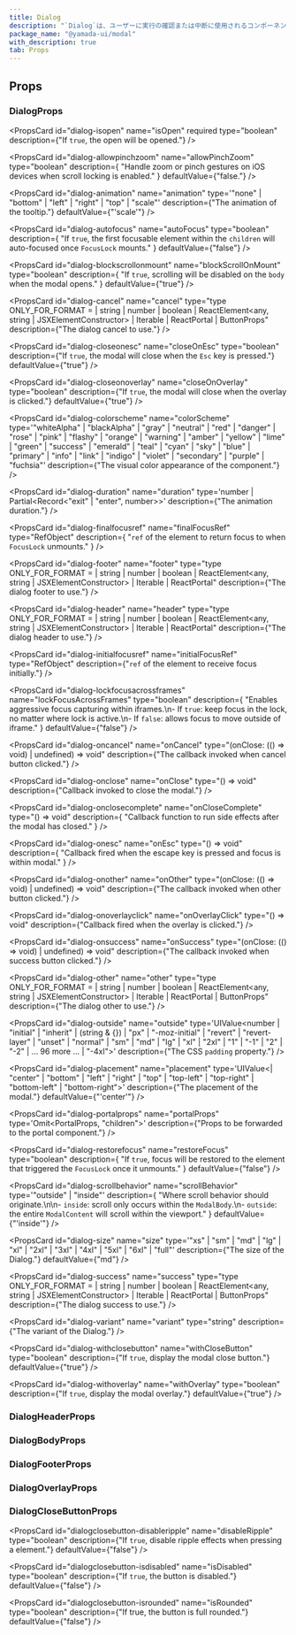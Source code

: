 ```yaml
---
title: Dialog
description: "`Dialog`は、ユーザーに実行の確認または中断に使用されるコンポーネントです。"
package_name: "@yamada-ui/modal"
with_description: true
tab: Props
---
```


## Props

### DialogProps

<PropsCard
  id="dialog-isopen"
  name="isOpen"
  required
  type="boolean"
  description={"If `true`, the open will be opened."}
/>

<PropsCard id="dialog-about" name="about" type="string" />

<PropsCard id="dialog-accesskey" name="accessKey" type="string" />

<PropsCard
  id="dialog-allowpinchzoom"
  name="allowPinchZoom"
  type="boolean"
  description={
    "Handle zoom or pinch gestures on iOS devices when scroll locking is enabled."
  }
  defaultValue={"false."}
/>

<PropsCard
  id="dialog-animation"
  name="animation"
  type='"none" | "bottom" | "left" | "right" | "top" | "scale"'
  description={"The animation of the tooltip."}
  defaultValue={"'scale'"}
/>

<PropsCard
  id="dialog-aria-activedescendant"
  name="aria-activedescendant"
  type="string"
/>

<PropsCard id="dialog-aria-atomic" name="aria-atomic" type="Booleanish" />

<PropsCard
  id="dialog-aria-autocomplete"
  name="aria-autocomplete"
  type='"list" | "none" | "inline" | "both"'
/>

<PropsCard
  id="dialog-aria-braillelabel"
  name="aria-braillelabel"
  type="string"
/>

<PropsCard
  id="dialog-aria-brailleroledescription"
  name="aria-brailleroledescription"
  type="string"
/>

<PropsCard id="dialog-aria-busy" name="aria-busy" type="Booleanish" />

<PropsCard
  id="dialog-aria-checked"
  name="aria-checked"
  type='boolean | "true" | "false" | "mixed"'
/>

<PropsCard id="dialog-aria-colcount" name="aria-colcount" type="number" />

<PropsCard id="dialog-aria-colindex" name="aria-colindex" type="number" />

<PropsCard
  id="dialog-aria-colindextext"
  name="aria-colindextext"
  type="string"
/>

<PropsCard id="dialog-aria-colspan" name="aria-colspan" type="number" />

<PropsCard id="dialog-aria-controls" name="aria-controls" type="string" />

<PropsCard
  id="dialog-aria-current"
  name="aria-current"
  type='type ONLY_FOR_FORMAT =
  | boolean
  | "time"
  | "true"
  | "false"
  | "step"
  | "page"
  | "location"
  | "date"'
/>

<PropsCard id="dialog-aria-describedby" name="aria-describedby" type="string" />

<PropsCard id="dialog-aria-description" name="aria-description" type="string" />

<PropsCard id="dialog-aria-details" name="aria-details" type="string" />

<PropsCard id="dialog-aria-disabled" name="aria-disabled" type="Booleanish" />

<PropsCard
  id="dialog-aria-dropeffect"
  name="aria-dropeffect"
  type='"link" | "none" | "copy" | "execute" | "move" | "popup"'
/>

<PropsCard
  id="dialog-aria-errormessage"
  name="aria-errormessage"
  type="string"
/>

<PropsCard id="dialog-aria-expanded" name="aria-expanded" type="Booleanish" />

<PropsCard id="dialog-aria-flowto" name="aria-flowto" type="string" />

<PropsCard id="dialog-aria-grabbed" name="aria-grabbed" type="Booleanish" />

<PropsCard
  id="dialog-aria-haspopup"
  name="aria-haspopup"
  type='type ONLY_FOR_FORMAT =
  | boolean
  | "dialog"
  | "menu"
  | "true"
  | "false"
  | "grid"
  | "listbox"
  | "tree"'
/>

<PropsCard id="dialog-aria-hidden" name="aria-hidden" type="Booleanish" />

<PropsCard
  id="dialog-aria-invalid"
  name="aria-invalid"
  type='boolean | "true" | "false" | "grammar" | "spelling"'
/>

<PropsCard
  id="dialog-aria-keyshortcuts"
  name="aria-keyshortcuts"
  type="string"
/>

<PropsCard id="dialog-aria-label" name="aria-label" type="string" />

<PropsCard id="dialog-aria-labelledby" name="aria-labelledby" type="string" />

<PropsCard id="dialog-aria-level" name="aria-level" type="number" />

<PropsCard
  id="dialog-aria-live"
  name="aria-live"
  type='"off" | "assertive" | "polite"'
/>

<PropsCard id="dialog-aria-modal" name="aria-modal" type="Booleanish" />

<PropsCard id="dialog-aria-multiline" name="aria-multiline" type="Booleanish" />

<PropsCard
  id="dialog-aria-multiselectable"
  name="aria-multiselectable"
  type="Booleanish"
/>

<PropsCard
  id="dialog-aria-orientation"
  name="aria-orientation"
  type='"horizontal" | "vertical"'
/>

<PropsCard id="dialog-aria-owns" name="aria-owns" type="string" />

<PropsCard id="dialog-aria-placeholder" name="aria-placeholder" type="string" />

<PropsCard id="dialog-aria-posinset" name="aria-posinset" type="number" />

<PropsCard
  id="dialog-aria-pressed"
  name="aria-pressed"
  type='boolean | "true" | "false" | "mixed"'
/>

<PropsCard id="dialog-aria-readonly" name="aria-readonly" type="Booleanish" />

<PropsCard
  id="dialog-aria-relevant"
  name="aria-relevant"
  type='type ONLY_FOR_FORMAT =
  | "text"
  | "all"
  | "additions"
  | "additions removals"
  | "additions text"
  | "removals"
  | "removals additions"
  | "removals text"
  | "text additions"
  | "text removals"'
/>

<PropsCard id="dialog-aria-required" name="aria-required" type="Booleanish" />

<PropsCard
  id="dialog-aria-roledescription"
  name="aria-roledescription"
  type="string"
/>

<PropsCard id="dialog-aria-rowcount" name="aria-rowcount" type="number" />

<PropsCard id="dialog-aria-rowindex" name="aria-rowindex" type="number" />

<PropsCard
  id="dialog-aria-rowindextext"
  name="aria-rowindextext"
  type="string"
/>

<PropsCard id="dialog-aria-rowspan" name="aria-rowspan" type="number" />

<PropsCard id="dialog-aria-selected" name="aria-selected" type="Booleanish" />

<PropsCard id="dialog-aria-setsize" name="aria-setsize" type="number" />

<PropsCard
  id="dialog-aria-sort"
  name="aria-sort"
  type='"none" | "ascending" | "descending" | "other"'
/>

<PropsCard id="dialog-aria-valuemax" name="aria-valuemax" type="number" />

<PropsCard id="dialog-aria-valuemin" name="aria-valuemin" type="number" />

<PropsCard id="dialog-aria-valuenow" name="aria-valuenow" type="number" />

<PropsCard id="dialog-aria-valuetext" name="aria-valuetext" type="string" />

<PropsCard
  id="dialog-as"
  name="as"
  type='"symbol" | "object" | "a" | "abbr" | "address" | "area" | "article" | "aside" | "audio" | "b" | "base" | "bdi" | "bdo" | "big" | "blockquote" | "body" | "br" | "button" | "canvas" | ... 149 more ... | "view"'
/>

<PropsCard id="dialog-autocapitalize" name="autoCapitalize" type="string" />

<PropsCard id="dialog-autocorrect" name="autoCorrect" type="string" />

<PropsCard
  id="dialog-autofocus"
  name="autoFocus"
  type="boolean"
  description={
    "If `true`, the first focusable element within the `children` will auto-focused once `FocusLock` mounts."
  }
  defaultValue={"false"}
/>

<PropsCard id="dialog-autosave" name="autoSave" type="string" />

<PropsCard
  id="dialog-blockscrollonmount"
  name="blockScrollOnMount"
  type="boolean"
  description={
    "If `true`, scrolling will be disabled on the `body` when the modal opens."
  }
  defaultValue={"true"}
/>

<PropsCard
  id="dialog-cancel"
  name="cancel"
  type="type ONLY_FOR_FORMAT =
  | string
  | number
  | boolean
  | ReactElement<any, string | JSXElementConstructor<any>>
  | Iterable<ReactNode>
  | ReactPortal
  | ButtonProps"
  description={"The dialog cancel to use."}
/>

<PropsCard id="dialog-classname" name="className" type="string" />

<PropsCard
  id="dialog-closeonesc"
  name="closeOnEsc"
  type="boolean"
  description={"If `true`, the modal will close when the `Esc` key is pressed."}
  defaultValue={"true"}
/>

<PropsCard
  id="dialog-closeonoverlay"
  name="closeOnOverlay"
  type="boolean"
  description={"If `true`, the modal will close when the overlay is clicked."}
  defaultValue={"true"}
/>

<PropsCard
  id="dialog-colorscheme"
  name="colorScheme"
  type='"whiteAlpha" | "blackAlpha" | "gray" | "neutral" | "red" | "danger" | "rose" | "pink" | "flashy" | "orange" | "warning" | "amber" | "yellow" | "lime" | "green" | "success" | "emerald" | "teal" | "cyan" | "sky" | "blue" | "primary" | "info" | "link" | "indigo" | "violet" | "secondary" | "purple" | "fuchsia"'
  description={"The visual color appearance of the component."}
/>

<PropsCard id="dialog-content" name="content" type="string" />

<PropsCard
  id="dialog-contenteditable"
  name="contentEditable"
  type='"inherit" | Booleanish | "plaintext-only"'
/>

<PropsCard id="dialog-contextmenu" name="contextMenu" type="string" />

<PropsCard
  id="dialog-dangerouslysetinnerhtml"
  name="dangerouslySetInnerHTML"
  type="{ __html: string | TrustedHTML }"
/>

<PropsCard id="dialog-datatype" name="datatype" type="string" />

<PropsCard id="dialog-defaultchecked" name="defaultChecked" type="boolean" />

<PropsCard
  id="dialog-defaultvalue"
  name="defaultValue"
  type="string | number | readonly string[]"
/>

<PropsCard id="dialog-dir" name="dir" type="string" />

<PropsCard id="dialog-draggable" name="draggable" type="Booleanish" />

<PropsCard
  id="dialog-duration"
  name="duration"
  type='number | Partial<Record<"exit" | "enter", number>>'
  description={"The animation duration."}
/>

<PropsCard
  id="dialog-finalfocusref"
  name="finalFocusRef"
  type="RefObject<FocusableElement>"
  description={
    "`ref` of the element to return focus to when `FocusLock` unmounts."
  }
/>

<PropsCard
  id="dialog-footer"
  name="footer"
  type="type ONLY_FOR_FORMAT =
  | string
  | number
  | boolean
  | ReactElement<any, string | JSXElementConstructor<any>>
  | Iterable<ReactNode>
  | ReactPortal"
  description={"The dialog footer to use."}
/>

<PropsCard
  id="dialog-header"
  name="header"
  type="type ONLY_FOR_FORMAT =
  | string
  | number
  | boolean
  | ReactElement<any, string | JSXElementConstructor<any>>
  | Iterable<ReactNode>
  | ReactPortal"
  description={"The dialog header to use."}
/>

<PropsCard id="dialog-hidden" name="hidden" type="boolean" />

<PropsCard id="dialog-id" name="id" type="string" />

<PropsCard
  id="dialog-initialfocusref"
  name="initialFocusRef"
  type="RefObject<FocusableElement>"
  description={"`ref` of the element to receive focus initially."}
/>

<PropsCard id="dialog-inlist" name="inlist" type="any" />

<PropsCard
  id="dialog-inputmode"
  name="inputMode"
  type='type ONLY_FOR_FORMAT =
  | "search"
  | "text"
  | "none"
  | "tel"
  | "url"
  | "email"
  | "numeric"
  | "decimal"'
/>

<PropsCard id="dialog-is" name="is" type="string" />

<PropsCard id="dialog-itemid" name="itemID" type="string" />

<PropsCard id="dialog-itemprop" name="itemProp" type="string" />

<PropsCard id="dialog-itemref" name="itemRef" type="string" />

<PropsCard id="dialog-itemscope" name="itemScope" type="boolean" />

<PropsCard id="dialog-itemtype" name="itemType" type="string" />

<PropsCard id="dialog-lang" name="lang" type="string" />

<PropsCard
  id="dialog-lockfocusacrossframes"
  name="lockFocusAcrossFrames"
  type="boolean"
  description={
    "Enables aggressive focus capturing within iframes.\n- If `true`: keep focus in the lock, no matter where lock is active.\n- If `false`:  allows focus to move outside of iframe."
  }
  defaultValue={"false"}
/>

<PropsCard id="dialog-nonce" name="nonce" type="string" />

<PropsCard
  id="dialog-onabort"
  name="onAbort"
  type="ReactEventHandler<HTMLElement>"
/>

<PropsCard
  id="dialog-onabortcapture"
  name="onAbortCapture"
  type="ReactEventHandler<HTMLElement>"
/>

<PropsCard
  id="dialog-onanimationend"
  name="onAnimationEnd"
  type="AnimationEventHandler<HTMLElement>"
/>

<PropsCard
  id="dialog-onanimationendcapture"
  name="onAnimationEndCapture"
  type="AnimationEventHandler<HTMLElement>"
/>

<PropsCard
  id="dialog-onanimationiteration"
  name="onAnimationIteration"
  type="AnimationEventHandler<HTMLElement>"
/>

<PropsCard
  id="dialog-onanimationiterationcapture"
  name="onAnimationIterationCapture"
  type="AnimationEventHandler<HTMLElement>"
/>

<PropsCard
  id="dialog-onanimationstartcapture"
  name="onAnimationStartCapture"
  type="AnimationEventHandler<HTMLElement>"
/>

<PropsCard
  id="dialog-onauxclick"
  name="onAuxClick"
  type="MouseEventHandler<HTMLElement>"
/>

<PropsCard
  id="dialog-onauxclickcapture"
  name="onAuxClickCapture"
  type="MouseEventHandler<HTMLElement>"
/>

<PropsCard
  id="dialog-onbeforeinput"
  name="onBeforeInput"
  type="FormEventHandler<HTMLElement>"
/>

<PropsCard
  id="dialog-onbeforeinputcapture"
  name="onBeforeInputCapture"
  type="FormEventHandler<HTMLElement>"
/>

<PropsCard
  id="dialog-onblur"
  name="onBlur"
  type="FocusEventHandler<HTMLElement>"
/>

<PropsCard
  id="dialog-onblurcapture"
  name="onBlurCapture"
  type="FocusEventHandler<HTMLElement>"
/>

<PropsCard
  id="dialog-oncancel"
  name="onCancel"
  type="(onClose: (() => void) | undefined) => void"
  description={"The callback invoked when cancel button clicked."}
/>

<PropsCard
  id="dialog-oncanplay"
  name="onCanPlay"
  type="ReactEventHandler<HTMLElement>"
/>

<PropsCard
  id="dialog-oncanplaycapture"
  name="onCanPlayCapture"
  type="ReactEventHandler<HTMLElement>"
/>

<PropsCard
  id="dialog-oncanplaythrough"
  name="onCanPlayThrough"
  type="ReactEventHandler<HTMLElement>"
/>

<PropsCard
  id="dialog-oncanplaythroughcapture"
  name="onCanPlayThroughCapture"
  type="ReactEventHandler<HTMLElement>"
/>

<PropsCard
  id="dialog-onchange"
  name="onChange"
  type="FormEventHandler<HTMLElement>"
/>

<PropsCard
  id="dialog-onchangecapture"
  name="onChangeCapture"
  type="FormEventHandler<HTMLElement>"
/>

<PropsCard
  id="dialog-onclick"
  name="onClick"
  type="MouseEventHandler<HTMLElement>"
/>

<PropsCard
  id="dialog-onclickcapture"
  name="onClickCapture"
  type="MouseEventHandler<HTMLElement>"
/>

<PropsCard
  id="dialog-onclose"
  name="onClose"
  type="() => void"
  description={"Callback invoked to close the modal."}
/>

<PropsCard
  id="dialog-onclosecomplete"
  name="onCloseComplete"
  type="() => void"
  description={
    "Callback function to run side effects after the modal has closed."
  }
/>

<PropsCard
  id="dialog-oncompositionend"
  name="onCompositionEnd"
  type="CompositionEventHandler<HTMLElement>"
/>

<PropsCard
  id="dialog-oncompositionendcapture"
  name="onCompositionEndCapture"
  type="CompositionEventHandler<HTMLElement>"
/>

<PropsCard
  id="dialog-oncompositionstart"
  name="onCompositionStart"
  type="CompositionEventHandler<HTMLElement>"
/>

<PropsCard
  id="dialog-oncompositionstartcapture"
  name="onCompositionStartCapture"
  type="CompositionEventHandler<HTMLElement>"
/>

<PropsCard
  id="dialog-oncompositionupdate"
  name="onCompositionUpdate"
  type="CompositionEventHandler<HTMLElement>"
/>

<PropsCard
  id="dialog-oncompositionupdatecapture"
  name="onCompositionUpdateCapture"
  type="CompositionEventHandler<HTMLElement>"
/>

<PropsCard
  id="dialog-oncontextmenu"
  name="onContextMenu"
  type="MouseEventHandler<HTMLElement>"
/>

<PropsCard
  id="dialog-oncontextmenucapture"
  name="onContextMenuCapture"
  type="MouseEventHandler<HTMLElement>"
/>

<PropsCard
  id="dialog-oncopy"
  name="onCopy"
  type="ClipboardEventHandler<HTMLElement>"
/>

<PropsCard
  id="dialog-oncopycapture"
  name="onCopyCapture"
  type="ClipboardEventHandler<HTMLElement>"
/>

<PropsCard
  id="dialog-oncut"
  name="onCut"
  type="ClipboardEventHandler<HTMLElement>"
/>

<PropsCard
  id="dialog-oncutcapture"
  name="onCutCapture"
  type="ClipboardEventHandler<HTMLElement>"
/>

<PropsCard
  id="dialog-ondoubleclick"
  name="onDoubleClick"
  type="MouseEventHandler<HTMLElement>"
/>

<PropsCard
  id="dialog-ondoubleclickcapture"
  name="onDoubleClickCapture"
  type="MouseEventHandler<HTMLElement>"
/>

<PropsCard
  id="dialog-ondragcapture"
  name="onDragCapture"
  type="DragEventHandler<HTMLElement>"
/>

<PropsCard
  id="dialog-ondragendcapture"
  name="onDragEndCapture"
  type="DragEventHandler<HTMLElement>"
/>

<PropsCard
  id="dialog-ondragenter"
  name="onDragEnter"
  type="DragEventHandler<HTMLElement>"
/>

<PropsCard
  id="dialog-ondragentercapture"
  name="onDragEnterCapture"
  type="DragEventHandler<HTMLElement>"
/>

<PropsCard
  id="dialog-ondragexit"
  name="onDragExit"
  type="DragEventHandler<HTMLElement>"
/>

<PropsCard
  id="dialog-ondragexitcapture"
  name="onDragExitCapture"
  type="DragEventHandler<HTMLElement>"
/>

<PropsCard
  id="dialog-ondragleave"
  name="onDragLeave"
  type="DragEventHandler<HTMLElement>"
/>

<PropsCard
  id="dialog-ondragleavecapture"
  name="onDragLeaveCapture"
  type="DragEventHandler<HTMLElement>"
/>

<PropsCard
  id="dialog-ondragover"
  name="onDragOver"
  type="DragEventHandler<HTMLElement>"
/>

<PropsCard
  id="dialog-ondragovercapture"
  name="onDragOverCapture"
  type="DragEventHandler<HTMLElement>"
/>

<PropsCard
  id="dialog-ondragstartcapture"
  name="onDragStartCapture"
  type="DragEventHandler<HTMLElement>"
/>

<PropsCard
  id="dialog-ondrop"
  name="onDrop"
  type="DragEventHandler<HTMLElement>"
/>

<PropsCard
  id="dialog-ondropcapture"
  name="onDropCapture"
  type="DragEventHandler<HTMLElement>"
/>

<PropsCard
  id="dialog-ondurationchange"
  name="onDurationChange"
  type="ReactEventHandler<HTMLElement>"
/>

<PropsCard
  id="dialog-ondurationchangecapture"
  name="onDurationChangeCapture"
  type="ReactEventHandler<HTMLElement>"
/>

<PropsCard
  id="dialog-onemptied"
  name="onEmptied"
  type="ReactEventHandler<HTMLElement>"
/>

<PropsCard
  id="dialog-onemptiedcapture"
  name="onEmptiedCapture"
  type="ReactEventHandler<HTMLElement>"
/>

<PropsCard
  id="dialog-onencrypted"
  name="onEncrypted"
  type="ReactEventHandler<HTMLElement>"
/>

<PropsCard
  id="dialog-onencryptedcapture"
  name="onEncryptedCapture"
  type="ReactEventHandler<HTMLElement>"
/>

<PropsCard
  id="dialog-onended"
  name="onEnded"
  type="ReactEventHandler<HTMLElement>"
/>

<PropsCard
  id="dialog-onendedcapture"
  name="onEndedCapture"
  type="ReactEventHandler<HTMLElement>"
/>

<PropsCard
  id="dialog-onerror"
  name="onError"
  type="ReactEventHandler<HTMLElement>"
/>

<PropsCard
  id="dialog-onerrorcapture"
  name="onErrorCapture"
  type="ReactEventHandler<HTMLElement>"
/>

<PropsCard
  id="dialog-onesc"
  name="onEsc"
  type="() => void"
  description={
    "Callback fired when the escape key is pressed and focus is within modal."
  }
/>

<PropsCard
  id="dialog-onfocus"
  name="onFocus"
  type="FocusEventHandler<HTMLElement>"
/>

<PropsCard
  id="dialog-onfocuscapture"
  name="onFocusCapture"
  type="FocusEventHandler<HTMLElement>"
/>

<PropsCard
  id="dialog-ongotpointercapture"
  name="onGotPointerCapture"
  type="PointerEventHandler<HTMLElement>"
/>

<PropsCard
  id="dialog-ongotpointercapturecapture"
  name="onGotPointerCaptureCapture"
  type="PointerEventHandler<HTMLElement>"
/>

<PropsCard
  id="dialog-oninput"
  name="onInput"
  type="FormEventHandler<HTMLElement>"
/>

<PropsCard
  id="dialog-oninputcapture"
  name="onInputCapture"
  type="FormEventHandler<HTMLElement>"
/>

<PropsCard
  id="dialog-oninvalid"
  name="onInvalid"
  type="FormEventHandler<HTMLElement>"
/>

<PropsCard
  id="dialog-oninvalidcapture"
  name="onInvalidCapture"
  type="FormEventHandler<HTMLElement>"
/>

<PropsCard
  id="dialog-onkeydown"
  name="onKeyDown"
  type="KeyboardEventHandler<HTMLElement>"
/>

<PropsCard
  id="dialog-onkeydowncapture"
  name="onKeyDownCapture"
  type="KeyboardEventHandler<HTMLElement>"
/>

<PropsCard
  id="dialog-onkeypress"
  name="onKeyPress"
  type="KeyboardEventHandler<HTMLElement>"
/>

<PropsCard
  id="dialog-onkeypresscapture"
  name="onKeyPressCapture"
  type="KeyboardEventHandler<HTMLElement>"
/>

<PropsCard
  id="dialog-onkeyup"
  name="onKeyUp"
  type="KeyboardEventHandler<HTMLElement>"
/>

<PropsCard
  id="dialog-onkeyupcapture"
  name="onKeyUpCapture"
  type="KeyboardEventHandler<HTMLElement>"
/>

<PropsCard
  id="dialog-onload"
  name="onLoad"
  type="ReactEventHandler<HTMLElement>"
/>

<PropsCard
  id="dialog-onloadcapture"
  name="onLoadCapture"
  type="ReactEventHandler<HTMLElement>"
/>

<PropsCard
  id="dialog-onloadeddata"
  name="onLoadedData"
  type="ReactEventHandler<HTMLElement>"
/>

<PropsCard
  id="dialog-onloadeddatacapture"
  name="onLoadedDataCapture"
  type="ReactEventHandler<HTMLElement>"
/>

<PropsCard
  id="dialog-onloadedmetadata"
  name="onLoadedMetadata"
  type="ReactEventHandler<HTMLElement>"
/>

<PropsCard
  id="dialog-onloadedmetadatacapture"
  name="onLoadedMetadataCapture"
  type="ReactEventHandler<HTMLElement>"
/>

<PropsCard
  id="dialog-onloadstart"
  name="onLoadStart"
  type="ReactEventHandler<HTMLElement>"
/>

<PropsCard
  id="dialog-onloadstartcapture"
  name="onLoadStartCapture"
  type="ReactEventHandler<HTMLElement>"
/>

<PropsCard
  id="dialog-onlostpointercapture"
  name="onLostPointerCapture"
  type="PointerEventHandler<HTMLElement>"
/>

<PropsCard
  id="dialog-onlostpointercapturecapture"
  name="onLostPointerCaptureCapture"
  type="PointerEventHandler<HTMLElement>"
/>

<PropsCard
  id="dialog-onmousedown"
  name="onMouseDown"
  type="MouseEventHandler<HTMLElement>"
/>

<PropsCard
  id="dialog-onmousedowncapture"
  name="onMouseDownCapture"
  type="MouseEventHandler<HTMLElement>"
/>

<PropsCard
  id="dialog-onmouseenter"
  name="onMouseEnter"
  type="MouseEventHandler<HTMLElement>"
/>

<PropsCard
  id="dialog-onmouseleave"
  name="onMouseLeave"
  type="MouseEventHandler<HTMLElement>"
/>

<PropsCard
  id="dialog-onmousemove"
  name="onMouseMove"
  type="MouseEventHandler<HTMLElement>"
/>

<PropsCard
  id="dialog-onmousemovecapture"
  name="onMouseMoveCapture"
  type="MouseEventHandler<HTMLElement>"
/>

<PropsCard
  id="dialog-onmouseout"
  name="onMouseOut"
  type="MouseEventHandler<HTMLElement>"
/>

<PropsCard
  id="dialog-onmouseoutcapture"
  name="onMouseOutCapture"
  type="MouseEventHandler<HTMLElement>"
/>

<PropsCard
  id="dialog-onmouseover"
  name="onMouseOver"
  type="MouseEventHandler<HTMLElement>"
/>

<PropsCard
  id="dialog-onmouseovercapture"
  name="onMouseOverCapture"
  type="MouseEventHandler<HTMLElement>"
/>

<PropsCard
  id="dialog-onmouseup"
  name="onMouseUp"
  type="MouseEventHandler<HTMLElement>"
/>

<PropsCard
  id="dialog-onmouseupcapture"
  name="onMouseUpCapture"
  type="MouseEventHandler<HTMLElement>"
/>

<PropsCard
  id="dialog-onother"
  name="onOther"
  type="(onClose: (() => void) | undefined) => void"
  description={"The callback invoked when other button clicked."}
/>

<PropsCard
  id="dialog-onoverlayclick"
  name="onOverlayClick"
  type="() => void"
  description={"Callback fired when the overlay is clicked."}
/>

<PropsCard
  id="dialog-onpaste"
  name="onPaste"
  type="ClipboardEventHandler<HTMLElement>"
/>

<PropsCard
  id="dialog-onpastecapture"
  name="onPasteCapture"
  type="ClipboardEventHandler<HTMLElement>"
/>

<PropsCard
  id="dialog-onpause"
  name="onPause"
  type="ReactEventHandler<HTMLElement>"
/>

<PropsCard
  id="dialog-onpausecapture"
  name="onPauseCapture"
  type="ReactEventHandler<HTMLElement>"
/>

<PropsCard
  id="dialog-onplay"
  name="onPlay"
  type="ReactEventHandler<HTMLElement>"
/>

<PropsCard
  id="dialog-onplaycapture"
  name="onPlayCapture"
  type="ReactEventHandler<HTMLElement>"
/>

<PropsCard
  id="dialog-onplaying"
  name="onPlaying"
  type="ReactEventHandler<HTMLElement>"
/>

<PropsCard
  id="dialog-onplayingcapture"
  name="onPlayingCapture"
  type="ReactEventHandler<HTMLElement>"
/>

<PropsCard
  id="dialog-onpointercancel"
  name="onPointerCancel"
  type="PointerEventHandler<HTMLElement>"
/>

<PropsCard
  id="dialog-onpointercancelcapture"
  name="onPointerCancelCapture"
  type="PointerEventHandler<HTMLElement>"
/>

<PropsCard
  id="dialog-onpointerdown"
  name="onPointerDown"
  type="PointerEventHandler<HTMLElement>"
/>

<PropsCard
  id="dialog-onpointerdowncapture"
  name="onPointerDownCapture"
  type="PointerEventHandler<HTMLElement>"
/>

<PropsCard
  id="dialog-onpointerenter"
  name="onPointerEnter"
  type="PointerEventHandler<HTMLElement>"
/>

<PropsCard
  id="dialog-onpointerleave"
  name="onPointerLeave"
  type="PointerEventHandler<HTMLElement>"
/>

<PropsCard
  id="dialog-onpointermove"
  name="onPointerMove"
  type="PointerEventHandler<HTMLElement>"
/>

<PropsCard
  id="dialog-onpointermovecapture"
  name="onPointerMoveCapture"
  type="PointerEventHandler<HTMLElement>"
/>

<PropsCard
  id="dialog-onpointerout"
  name="onPointerOut"
  type="PointerEventHandler<HTMLElement>"
/>

<PropsCard
  id="dialog-onpointeroutcapture"
  name="onPointerOutCapture"
  type="PointerEventHandler<HTMLElement>"
/>

<PropsCard
  id="dialog-onpointerover"
  name="onPointerOver"
  type="PointerEventHandler<HTMLElement>"
/>

<PropsCard
  id="dialog-onpointerovercapture"
  name="onPointerOverCapture"
  type="PointerEventHandler<HTMLElement>"
/>

<PropsCard
  id="dialog-onpointerup"
  name="onPointerUp"
  type="PointerEventHandler<HTMLElement>"
/>

<PropsCard
  id="dialog-onpointerupcapture"
  name="onPointerUpCapture"
  type="PointerEventHandler<HTMLElement>"
/>

<PropsCard
  id="dialog-onprogress"
  name="onProgress"
  type="ReactEventHandler<HTMLElement>"
/>

<PropsCard
  id="dialog-onprogresscapture"
  name="onProgressCapture"
  type="ReactEventHandler<HTMLElement>"
/>

<PropsCard
  id="dialog-onratechange"
  name="onRateChange"
  type="ReactEventHandler<HTMLElement>"
/>

<PropsCard
  id="dialog-onratechangecapture"
  name="onRateChangeCapture"
  type="ReactEventHandler<HTMLElement>"
/>

<PropsCard
  id="dialog-onreset"
  name="onReset"
  type="FormEventHandler<HTMLElement>"
/>

<PropsCard
  id="dialog-onresetcapture"
  name="onResetCapture"
  type="FormEventHandler<HTMLElement>"
/>

<PropsCard
  id="dialog-onresize"
  name="onResize"
  type="ReactEventHandler<HTMLElement>"
/>

<PropsCard
  id="dialog-onresizecapture"
  name="onResizeCapture"
  type="ReactEventHandler<HTMLElement>"
/>

<PropsCard
  id="dialog-onscroll"
  name="onScroll"
  type="UIEventHandler<HTMLElement>"
/>

<PropsCard
  id="dialog-onscrollcapture"
  name="onScrollCapture"
  type="UIEventHandler<HTMLElement>"
/>

<PropsCard
  id="dialog-onseeked"
  name="onSeeked"
  type="ReactEventHandler<HTMLElement>"
/>

<PropsCard
  id="dialog-onseekedcapture"
  name="onSeekedCapture"
  type="ReactEventHandler<HTMLElement>"
/>

<PropsCard
  id="dialog-onseeking"
  name="onSeeking"
  type="ReactEventHandler<HTMLElement>"
/>

<PropsCard
  id="dialog-onseekingcapture"
  name="onSeekingCapture"
  type="ReactEventHandler<HTMLElement>"
/>

<PropsCard
  id="dialog-onselect"
  name="onSelect"
  type="ReactEventHandler<HTMLElement>"
/>

<PropsCard
  id="dialog-onselectcapture"
  name="onSelectCapture"
  type="ReactEventHandler<HTMLElement>"
/>

<PropsCard
  id="dialog-onstalled"
  name="onStalled"
  type="ReactEventHandler<HTMLElement>"
/>

<PropsCard
  id="dialog-onstalledcapture"
  name="onStalledCapture"
  type="ReactEventHandler<HTMLElement>"
/>

<PropsCard
  id="dialog-onsubmit"
  name="onSubmit"
  type="FormEventHandler<HTMLElement>"
/>

<PropsCard
  id="dialog-onsubmitcapture"
  name="onSubmitCapture"
  type="FormEventHandler<HTMLElement>"
/>

<PropsCard
  id="dialog-onsuccess"
  name="onSuccess"
  type="(onClose: (() => void) | undefined) => void"
  description={"The callback invoked when success button clicked."}
/>

<PropsCard
  id="dialog-onsuspend"
  name="onSuspend"
  type="ReactEventHandler<HTMLElement>"
/>

<PropsCard
  id="dialog-onsuspendcapture"
  name="onSuspendCapture"
  type="ReactEventHandler<HTMLElement>"
/>

<PropsCard
  id="dialog-ontimeupdate"
  name="onTimeUpdate"
  type="ReactEventHandler<HTMLElement>"
/>

<PropsCard
  id="dialog-ontimeupdatecapture"
  name="onTimeUpdateCapture"
  type="ReactEventHandler<HTMLElement>"
/>

<PropsCard
  id="dialog-ontouchcancel"
  name="onTouchCancel"
  type="TouchEventHandler<HTMLElement>"
/>

<PropsCard
  id="dialog-ontouchcancelcapture"
  name="onTouchCancelCapture"
  type="TouchEventHandler<HTMLElement>"
/>

<PropsCard
  id="dialog-ontouchend"
  name="onTouchEnd"
  type="TouchEventHandler<HTMLElement>"
/>

<PropsCard
  id="dialog-ontouchendcapture"
  name="onTouchEndCapture"
  type="TouchEventHandler<HTMLElement>"
/>

<PropsCard
  id="dialog-ontouchmove"
  name="onTouchMove"
  type="TouchEventHandler<HTMLElement>"
/>

<PropsCard
  id="dialog-ontouchmovecapture"
  name="onTouchMoveCapture"
  type="TouchEventHandler<HTMLElement>"
/>

<PropsCard
  id="dialog-ontouchstart"
  name="onTouchStart"
  type="TouchEventHandler<HTMLElement>"
/>

<PropsCard
  id="dialog-ontouchstartcapture"
  name="onTouchStartCapture"
  type="TouchEventHandler<HTMLElement>"
/>

<PropsCard
  id="dialog-ontransitionend"
  name="onTransitionEnd"
  type="TransitionEventHandler<HTMLElement>"
/>

<PropsCard
  id="dialog-ontransitionendcapture"
  name="onTransitionEndCapture"
  type="TransitionEventHandler<HTMLElement>"
/>

<PropsCard
  id="dialog-onvolumechange"
  name="onVolumeChange"
  type="ReactEventHandler<HTMLElement>"
/>

<PropsCard
  id="dialog-onvolumechangecapture"
  name="onVolumeChangeCapture"
  type="ReactEventHandler<HTMLElement>"
/>

<PropsCard
  id="dialog-onwaiting"
  name="onWaiting"
  type="ReactEventHandler<HTMLElement>"
/>

<PropsCard
  id="dialog-onwaitingcapture"
  name="onWaitingCapture"
  type="ReactEventHandler<HTMLElement>"
/>

<PropsCard
  id="dialog-onwheel"
  name="onWheel"
  type="WheelEventHandler<HTMLElement>"
/>

<PropsCard
  id="dialog-onwheelcapture"
  name="onWheelCapture"
  type="WheelEventHandler<HTMLElement>"
/>

<PropsCard
  id="dialog-other"
  name="other"
  type="type ONLY_FOR_FORMAT =
  | string
  | number
  | boolean
  | ReactElement<any, string | JSXElementConstructor<any>>
  | Iterable<ReactNode>
  | ReactPortal
  | ButtonProps"
  description={"The dialog other to use."}
/>

<PropsCard
  id="dialog-outside"
  name="outside"
  type='UIValue<number | "initial" | "inherit" | (string & {}) | "px" | "-moz-initial" | "revert" | "revert-layer" | "unset" | "normal" | "sm" | "md" | "lg" | "xl" | "2xl" | "1" | "-1" | "2" | "-2" | ... 96 more ... | "-4xl">'
  description={"The CSS `padding` property."}
/>

<PropsCard
  id="dialog-placement"
  name="placement"
  type='UIValue<| "center"
  | "bottom"
  | "left"
  | "right"
  | "top"
  | "top-left"
  | "top-right"
  | "bottom-left"
  | "bottom-right">'
  description={"The placement of the modal."}
  defaultValue={"'center'"}
/>

<PropsCard
  id="dialog-portalprops"
  name="portalProps"
  type='Omit<PortalProps, "children">'
  description={"Props to be forwarded to the portal component."}
/>

<PropsCard id="dialog-prefix" name="prefix" type="string" />

<PropsCard id="dialog-property" name="property" type="string" />

<PropsCard id="dialog-radiogroup" name="radioGroup" type="string" />

<PropsCard id="dialog-rel" name="rel" type="string" />

<PropsCard id="dialog-resource" name="resource" type="string" />

<PropsCard
  id="dialog-restorefocus"
  name="restoreFocus"
  type="boolean"
  description={
    "If `true`, focus will be restored to the element that triggered the `FocusLock` once it unmounts."
  }
  defaultValue={"false"}
/>

<PropsCard id="dialog-results" name="results" type="number" />

<PropsCard id="dialog-rev" name="rev" type="string" />

<PropsCard id="dialog-role" name="role" type="AriaRole" />

<PropsCard
  id="dialog-scrollbehavior"
  name="scrollBehavior"
  type='"outside" | "inside"'
  description={
    "Where scroll behavior should originate.\n\n- `inside`: scroll only occurs within the `ModalBody`.\n- `outside`: the entire `ModalContent` will scroll within the viewport."
  }
  defaultValue={"'inside'"}
/>

<PropsCard id="dialog-security" name="security" type="string" />

<PropsCard
  id="dialog-size"
  name="size"
  type='"xs" | "sm" | "md" | "lg" | "xl" | "2xl" | "3xl" | "4xl" | "5xl" | "6xl" | "full"'
  description={"The size of the Dialog."}
  defaultValue={"md"}
/>

<PropsCard id="dialog-slot" name="slot" type="string" />

<PropsCard id="dialog-spellcheck" name="spellCheck" type="Booleanish" />

<PropsCard
  id="dialog-success"
  name="success"
  type="type ONLY_FOR_FORMAT =
  | string
  | number
  | boolean
  | ReactElement<any, string | JSXElementConstructor<any>>
  | Iterable<ReactNode>
  | ReactPortal
  | ButtonProps"
  description={"The dialog success to use."}
/>

<PropsCard
  id="dialog-suppresscontenteditablewarning"
  name="suppressContentEditableWarning"
  type="boolean"
/>

<PropsCard
  id="dialog-suppresshydrationwarning"
  name="suppressHydrationWarning"
  type="boolean"
/>

<PropsCard id="dialog-tabindex" name="tabIndex" type="number" />

<PropsCard id="dialog-title" name="title" type="string" />

<PropsCard id="dialog-translate" name="translate" type='"yes" | "no"' />

<PropsCard id="dialog-typeof" name="typeof" type="string" />

<PropsCard id="dialog-unselectable" name="unselectable" type='"on" | "off"' />

<PropsCard
  id="dialog-variant"
  name="variant"
  type="string"
  description={"The variant of the Dialog."}
/>

<PropsCard id="dialog-vocab" name="vocab" type="string" />

<PropsCard
  id="dialog-withclosebutton"
  name="withCloseButton"
  type="boolean"
  description={"If `true`, display the modal close button."}
  defaultValue={"true"}
/>

<PropsCard
  id="dialog-withoverlay"
  name="withOverlay"
  type="boolean"
  description={"If `true`, display the modal overlay."}
  defaultValue={"true"}
/>

### DialogHeaderProps

### DialogBodyProps

### DialogFooterProps

### DialogOverlayProps

### DialogCloseButtonProps

<PropsCard
  id="dialogclosebutton-disableripple"
  name="disableRipple"
  type="boolean"
  description={"If `true`, disable ripple effects when pressing a element."}
  defaultValue={"false"}
/>

<PropsCard
  id="dialogclosebutton-isdisabled"
  name="isDisabled"
  type="boolean"
  description={"If `true`, the button is disabled."}
  defaultValue={"false"}
/>

<PropsCard
  id="dialogclosebutton-isrounded"
  name="isRounded"
  type="boolean"
  description={"If true, the button is full rounded."}
  defaultValue={"false"}
/>
